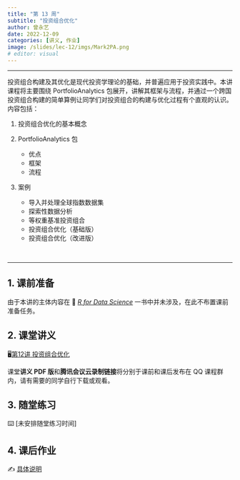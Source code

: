 ```yaml
---
title: "第 13 周"
subtitle: "投资组合优化"
author: 曾永艺
date: 2022-12-09
categories: [讲义, 作业]
image: /slides/lec-12/imgs/Mark2PA.png
# editor: visual
---
```


<hr>

投资组合构建及其优化是现代投资学理论的基础，并普遍应用于投资实践中。本讲课程将主要围绕 PortfolioAnalytics 包展开，讲解其框架与流程，并通过一个跨国投资组合构建的简单算例让同学们对投资组合的构建与优化过程有个直观的认识。内容包括：

1. 投资组合优化的基本概念

2. PortfolioAnalytics 包
    - 优点
    - 框架
    - 流程

3. 案例
    - 导入并处理全球指数数据集
    - 探索性数据分析
    - 等权重基准投资组合
    - 投资组合优化（基础版）
    - 投资组合优化（改进版）

<br><hr>

## 1. 课前准备

由于本讲的主体内容在 📖 [*R for Data Science*](https://r4ds.had.co.nz/) 一书中并未涉及，在此不布置课前准备任务。

## 2. 课堂讲义

🖥️[第12讲 投资组合优化](/slides/lec-12/L12_Portfolio.html)

:::{.callout-note appearance="simple"}
课堂**讲义 PDF 版**和**腾讯会议云录制链接**将分别于课前和课后发布在 QQ 课程群内，请有需要的同学自行下载或观看。
:::

## 3. 随堂练习

⌨️ [未安排随堂练习时间]
<!-- (/slides/lec-09/L09_Iteration) -->

## 4. 课后作业

✍️ [具体说明](/hw/hw-13.qmd)

<br>

<!-- ::: {style="font-size:0.875em; text-align:right"} -->
<!-- 回到 [课程安排](../schedule.qmd) ⏎ -->
<!-- ::: -->
